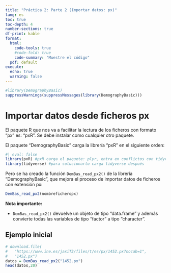 ```yaml
---
title: "Práctica 2: Parte 2 (Importar datos: px)"
lang: es
toc: true
toc-depth: 4
number-sections: true
df-print: kable
format:
  html:
    code-tools: true
    #code-fold: true
    code-summary: "Muestre el código"
  pdf: default
execute: 
  echo: true
  warning: false
---
```



\bigskip

```r
#library(DemographyBasic)
suppressWarnings(suppressMessages(library(DemographyBasic)))
```


# Importar datos desde ficheros px

El paquete R que nos va a facilitar la lectura de los ficheros con formato "px" es: "pxR". Se debe instalar como cualquier otro paquete.

:::{.callout-note}
El paquete "DemographyBasic" carga la librería "pxR" en el siguiente orden:

```r
#| eval: false
library(pxR) #pxR carga el paquete: plyr, entra en conflictos con tidyverse
library(tidyverse) #para solucionarlo carga tidyverse después
```
:::

Pero se ha creado la función `DemBas_read_px2()` de la librería "DemographyBasic", que mejora el proceso de importar datos de ficheros con extensión px:

```r
DemBas_read_px2(nombreficheropx)
```

**Nota importante:** 

- `DemBas_read_px2()` devuelve un objeto de tipo "data.frame" y además convierte todas las variables de tipo "factor" a tipo "character". 


## Ejemplo inicial


```r
# download.file(
#   "https://www.ine.es/jaxiT3/files/t/es/px/1452.px?nocab=1",
#   "1452.px")
datos = DemBas_read_px2("1452.px")
head(datos,20)
```

